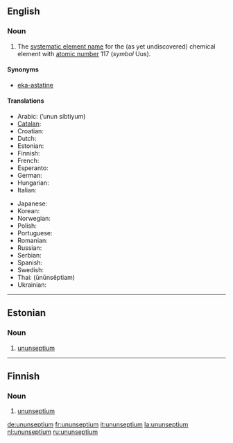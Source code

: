 {{wikipedia}}
==English==
{{elements|Uus|ununhexium|Uuh|ununoctium|Uuo}}

===Noun===
{{en-noun|-}}

# {{element}} The [[systematic element name]] for the (as yet undiscovered) chemical element with [[atomic number]] 117 (''symbol'' Uus).

====Synonyms====
*[[eka-astatine]]

====Translations====
{{trans-top|element with atomic number 117}}
*Arabic: {{ARchar|[[أنون سيبتيوم]]}} (’unun síbtiyum) {{m}}
*[[Catalan]]: {{t-|ca|ununsepti|m}}
*Croatian: {{t-|hr|ununseptij|m}}
*Dutch: {{t+|nl|ununseptium|n}}
*Estonian: {{t-|et|ununseptium}}
*Finnish: {{t-|fi|ununseptium}}
*French: {{t+|fr|ununseptium|m}}
*Esperanto: {{t-|eo|ununseptio|xs=Esperanto}}
*German: {{t+|de|Ununseptium|n}}
*Hungarian: {{t-|hu|ununseptium}}
*Italian: {{t-|it|ununseptio|m}}
{{trans-mid}}
*Japanese: {{t-|ja|ウンウンセプチウム|tr=ununsepuchiumu|sc=Jpan}}
*Korean: {{t-|ko|우눈셉튬|tr=ununseptyum|sc=Hang}}
*Norwegian: {{t-|no|ununseptium}}
*Polish: {{t-|pl|ununseptium|m}}
*Portuguese: {{t+|pt|ununséptio|m}}
*Romanian: {{t+|ro|ununseptiu|n}}
*Russian: {{t-|ru|унунсептий|m|m|tr=ununséptij|sc=Cyrl}}
*Serbian: {{t|sr|унунсептијум|m|sc=Cyrl}} {{t|sr|ununseptijum|m}}
*Spanish: {{t+|es|ununseptio|m}}
*Swedish: {{t-|sv|ununseptium}}
*Thai: {{THchar|[[อูนอูนเซปเทียม]]}} (ūnūnsêptiam)
*Ukrainian: {{t|uk|унунсептій|m|tr=ununséptij|sc=Cyrl|xs=Ukrainian}}
{{trans-bottom}}

----

==Estonian==

===Noun===
{{infl|et|noun}}

# {{element|lang=et}} [[#English|ununseptium]]

----

==Finnish==
{{wikipedia|lang=fi}}

===Noun===
{{fi-noun}}

# {{element|lang=fi}} [[#English|ununseptium]]

[[de:ununseptium]]
[[fr:ununseptium]]
[[it:ununseptium]]
[[la:ununseptium]]
[[nl:ununseptium]]
[[ru:ununseptium]]